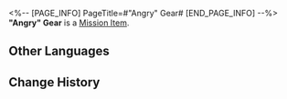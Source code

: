 <%-- [PAGE_INFO]
PageTitle=#"Angry" Gear#
[END_PAGE_INFO] --%>
{{Item Infobox
|id          = 140409
|image       = Item Angry Gear.png
|type        = Mission Item
|invCategory = Missions
|rarity      = 3
|effect      = 
|description = A manifestation of the emotion "Angry" in the Dreamscape. It can be used to repair people's Emo Dial and recover their lost emotions or memories.
}}
'''"Angry" Gear''' is a [[Mission Item]].

==Other Languages==
{{Other Languages
|en   = "Angry" Gear
|zhs  = 「愤懑」齿轮
|zht  = 「憤懣」齒輪
|ja   = 「怒り」の歯車
|ko   = 「분노」 톱니바퀴
|es   = Engranaje de la ira
|fr   = Engrenage de «&nbsp;Colère&nbsp;»
|ru   = Шестерня «Гнев»
|th   = ฟันเฟือง "โกรธเกรี้ยว"
|vi   = Bánh Răng Phẫn Nộ
|de   = Groll-Zahnrad
|id   = Gir "Kemarahan"
|pt   = Engrenagem "Irritada"
}}

==Change History==
{{Change History|2.0}}